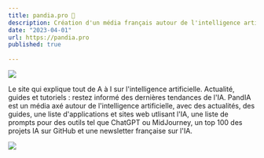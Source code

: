 ```yaml
---
title: pandia.pro 🐼
description: Création d'un média français autour de l'intelligence artificielle. Utilisation de Ghost en tant que Headless CMS. Développement du site en HTML, CSS, JS, avec Handlebars et React.
date: "2023-04-01"
url: https://pandia.pro
published: true
  
---
```



[![](/pandia-actu.png)](https://pandia.pro)

Le site qui explique tout de A à I sur l'intelligence artificielle. Actualité, guides et tutoriels : restez informé des dernières tendances de l'IA. 
PandIA est un média axé autour de l'intelligence artificielle, avec des actualités, des guides, une liste d'applications et sites web utlisant l'IA, une liste de prompts pour des outils tel que ChatGPT ou MidJourney, un top 100 des projets IA sur GitHub et une newsletter française sur l'IA.

[![](/pandia-liste.png)](https://pandia.pro)